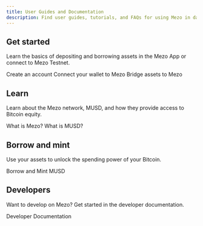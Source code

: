 ```yaml
---
title: User Guides and Documentation
description: Find user guides, tutorials, and FAQs for using Mezo in day-to-day finance.
---
```



## Get started

Learn the basics of depositing and borrowing assets in the Mezo App or connect to Mezo Testnet.

<LinkButton href="/docs/users/getting-started/creating-an-account">
  Create an account
</LinkButton>

<LinkButton href="/docs/users/getting-started/connect" variant="secondary">
  Connect your wallet to Mezo
</LinkButton>

<LinkButton href="/docs/users/getting-started/bridging" variant="secondary">
  Bridge assets to Mezo
</LinkButton>

## Learn

Learn about the Mezo network, MUSD, and how they provide access to Bitcoin equity.

<LinkButton href="/docs/users/introduction/what-is-mezo">
  What is Mezo?
</LinkButton>

<LinkButton href="/docs/users/musd" variant="secondary">
  What is MUSD?
</LinkButton>

## Borrow and mint

Use your assets to unlock the spending power of your Bitcoin.

<LinkButton href="/docs/users/musd/mint-musd">
  Borrow and Mint MUSD
</LinkButton>

## Developers

Want to develop on Mezo? Get started in the developer documentation.

<LinkButton href="/docs/developers">
  Developer Documentation
</LinkButton>
